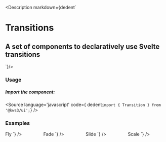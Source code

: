 
<Version />

<Meta of={Stories} />

<Description markdown={dedent`
# Transitions
## A set of components to declaratively use Svelte transitions
`}/>

<Canvas of={Stories.Main} />

<Controls />

### Usage
##### Import the component:
<Source
  language='javascript'
  code={ dedent`import { Transition } from '@kws3/ui';`}
/>

### Examples
<div class="columns">
  <div class="column">
    Fly
    <Source
      language='jsx'
      code={ dedent`
        <Transition
          type="fly"
          duration="{300}"
          x="{0}"
          y="{20}"
        />`}
    />
  </div>
  <div class="column">
    Fade
    <Source
      language='jsx'
      code={ dedent`
        <Transition
          type="fade"
          duration="{300}"
        />
      `}
    />
  </div>
  <div class="column">
    Slide
    <Source
      language='jsx'
      code={ dedent`
        <Transition
          type="slide"
          duration="{300}"
        />
      `}
    />
  </div>
  <div class="column">
    Scale
    <Source
      language='jsx'
      code={ dedent`
        <Transition
          type="scale"
          duration="{300}"
          from="{0.5}"
          to="{1}"
        />
      `}
    />
  </div>
</div>